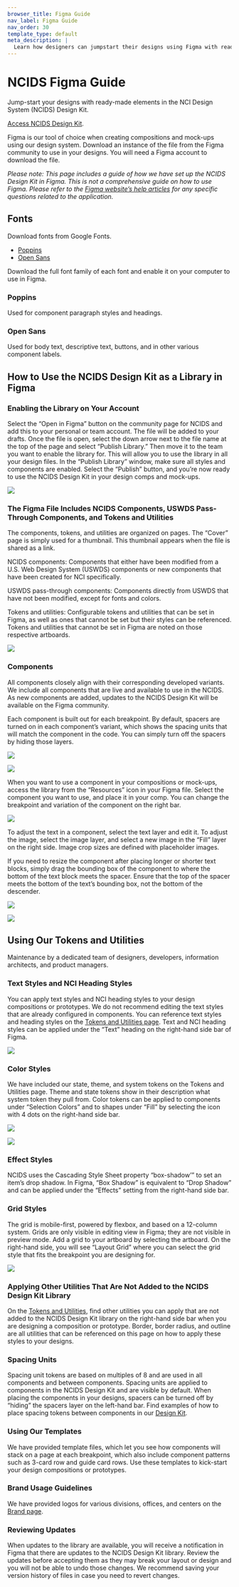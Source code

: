 ```yaml
---
browser_title: Figma Guide
nav_label: Figma Guide
nav_order: 30
template_type: default
meta_description: |
  Learn how designers can jumpstart their designs using Figma with ready-made elements in the NCIDS Design Kit.
---
```


# NCIDS Figma Guide

Jump-start your designs with ready-made elements in the NCI Design System (NCIDS) Design Kit.

[Access NCIDS Design Kit](https://www.figma.com/community/file/1288512334920909770/ncids-design-kit).

Figma is our tool of choice when creating compositions and mock-ups using our design system. Download an instance of the file from the Figma community to use in your designs. You will need a Figma account to download the file.

_Please note: This page includes a guide of how we have set up the NCIDS Design Kit in Figma. This is not a comprehensive guide on how to use Figma. Please refer to the [Figma website’s help articles](https://help.figma.com/hc/en-us) for any specific questions related to the application._

## Fonts

Download fonts from Google Fonts.

- [Poppins](https://fonts.google.com/specimen/Poppins)
- [Open Sans](https://fonts.google.com/specimen/Open+Sans)

Download the full font family of each font and enable it on your computer to use in Figma.

### Poppins

Used for component paragraph styles and headings.

### Open Sans

Used for body text, descriptive text, buttons, and in other various component labels.

## How to Use the NCIDS Design Kit as a Library in Figma

### Enabling the Library on Your Account

Select the “Open in Figma” button on the community page for NCIDS and add this to your personal or team account. The file will be added to your drafts. Once the file is open, select the down arrow next to the file name at the top of the page and select “Publish Library.” Then move it to the team you want to enable the library for. This will allow you to use the library in all your design files. In the “Publish Library” window, make sure all styles and components are enabled. Select the “Publish” button, and you’re now ready to use the NCIDS Design Kit in your design comps and mock-ups.

![](./images/figma-guide_publish-changes.jpg)

### The Figma File Includes NCIDS Components, USWDS Pass-Through Components, and Tokens and Utilities

The components, tokens, and utilities are organized on pages. The “Cover” page is simply used for a thumbnail. This thumbnail appears when the file is shared as a link.

NCIDS components: Components that either have been modified from a U.S. Web Design System (USWDS) components or new components that have been created for NCI specifically.

USWDS pass-through components: Components directly from USWDS that have not been modified, except for fonts and colors.

Tokens and utilities: Configurable tokens and utilities that can be set in Figma, as well as ones that cannot be set but their styles can be referenced. Tokens and utilities that cannot be set in Figma are noted on those respective artboards.

![](./images/figma-guide_includes.jpg)

### Components

All components closely align with their corresponding developed variants. We include all components that are live and available to use in the NCIDS. As new components are added, updates to the NCIDS Design Kit will be available on the Figma community.

Each component is built out for each breakpoint. By default, spacers are turned on in each component’s variant, which shows the spacing units that will match the component in the code. You can simply turn off the spacers by hiding those layers.

![](./images/figma-guide_components-spacers01.jpg)

![](./images/figma-guide_components-spacers02.jpg)

When you want to use a component in your compositions or mock-ups, access the library from the “Resources” icon in your Figma file. Select the component you want to use, and place it in your comp. You can change the breakpoint and variation of the component on the right bar.

![](./images/figma-guide_components-resources01.jpg)

To adjust the text in a component, select the text layer and edit it. To adjust the image, select the image layer, and select a new image in the “Fill” layer on the right side. Image crop sizes are defined with placeholder images.

If you need to resize the component after placing longer or shorter text blocks, simply drag the bounding box of the component to where the bottom of the text block meets the spacer. Ensure that the top of the spacer meets the bottom of the text’s bounding box, not the bottom of the descender.

![](./images/figma-guide_components-resources02.jpg)

![](./images/figma-guide_components-resources03.jpg)

## Using Our Tokens and Utilities

Maintenance by a dedicated team of designers, developers, information architects, and product managers.

### Text Styles and NCI Heading Styles

You can apply text styles and NCI heading styles to your design compositions or prototypes. We do not recommend editing the text styles that are already configured in components. You can reference text styles and heading styles on the [Tokens and Utilities page](https://www.figma.com/design/4FeMfprVErO6esR8FLczp5/NCIDS-Design-Kit?node-id=3917-6868&p=f). Text and NCI heading styles can be applied under the “Text” heading on the right-hand side bar of Figma.

![](./images/figma-guide_text-styles.jpg)

### Color Styles

We have included our state, theme, and system tokens on the Tokens and Utilities page. Theme and state tokens show in their description what system token they pull from. Color tokens can be applied to components under “Selection Colors” and to shapes under “Fill” by selecting the icon with 4 dots on the right-hand side bar.

![](./images/figma-guide_color-styles01.jpg)

![](./images/figma-guide_color-styles02.jpg)

### Effect Styles

NCIDS uses the Cascading Style Sheet property “box-shadow’” to set an item’s drop shadow. In Figma, “Box Shadow” is equivalent to “Drop Shadow” and can be applied under the “Effects” setting from the right-hand side bar.

### Grid Styles

The grid is mobile-first, powered by flexbox, and based on a 12-column system. Grids are only visible in editing view in Figma; they are not visible in preview mode. Add a grid to your artboard by selecting the artboard. On the right-hand side, you will see “Layout Grid” where you can select the grid style that fits the breakpoint you are designing for.

![](./images/figma-guide_grid-styles.jpg)

### Applying Other Utilities That Are Not Added to the NCIDS Design Kit Library

On the [Tokens and Utilities](https://www.figma.com/design/4FeMfprVErO6esR8FLczp5/NCIDS-Design-Kit?node-id=3917-6868&t=YVntX6mh1NZavZkA-1), find other utilities you can apply that are not added to the NCIDS Design Kit library on the right-hand side bar when you are designing a composition or prototype. Border, border radius, and outline are all utilities that can be referenced on this page on how to apply these styles to your designs.

### Spacing Units

Spacing unit tokens are based on multiples of 8 and are used in all components and between components. Spacing units are applied to components in the NCIDS Design Kit and are visible by default. When placing the components in your designs, spacers can be turned off by “hiding” the spacers layer on the left-hand bar. Find examples of how to place spacing tokens between components in our [Design Kit](https://www.figma.com/design/4FeMfprVErO6esR8FLczp5/NCIDS-Design-Kit?node-id=0-1&p=f).

### Using Our Templates

We have provided template files, which let you see how components will stack on a page at each breakpoint, which also include component patterns such as 3-card row and guide card rows. Use these templates to kick-start your design compositions or prototypes.

### Brand Usage Guidelines

We have provided logos for various divisions, offices, and centers on the [Brand page](https://www.figma.com/design/4FeMfprVErO6esR8FLczp5/NCIDS-Design-Kit?node-id=4384-6350&p=f).

### Reviewing Updates

When updates to the library are available, you will receive a notification in Figma that there are updates to the NCIDS Design Kit library. Review the updates before accepting them as they may break your layout or design and you will not be able to undo those changes. We recommend saving your version history of files in case you need to revert changes.
